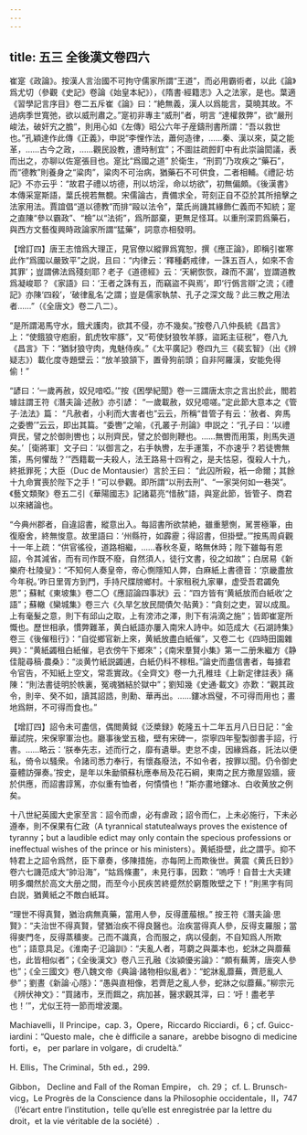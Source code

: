 ```yaml
---
---
---
```

title: 五三 全後漢文卷四六
---




崔寔《政論》。按漢人言治國不可拘守儒家所謂“王道”，而必用霸術者，以此《論》爲尤切（參觀《史記》卷論《始皇本紀》），《隋書·經籍志》入之法家，是也。葉適《習學記言序目》卷二五斥崔《論》曰：“絶無義，漢人以爲能言，莫曉其故。不過病季世寬弛，欲以威刑肅之。”寔初非專主“威刑”者，明言 “達權救弊”，欲“嚴刑峻法，破奸宄之膽”，則用心如《左傳》昭公六年子産鑄刑書所謂：“吾以救世也。”孔穎達作此傳《正義》，申説“李悝作法，蕭何造律，……秦、漢以來，莫之能革，……古今之政，……觀民設教，遭時制宜”；不圖註疏餖飣中有此崇論閎議，表而出之，亦聊以佐寔張目也。寔比“爲國之道” 於衛生，“刑罰”乃攻疾之“藥石”，而“德教”則養身之“粱肉”，粱肉不可治病，猶藥石不可供食，二者相輔。《禮記·坊記》不亦云乎：“故君子禮以坊德，刑以坊淫，命以坊欲”，初無偏頗。《後漢書》本傳采寔斯語，葉氏視若無覩。宋儒論古，責備求全，苛刻正自不亞於其所掊擊之法家用法。賈誼倡“道以德教”而排“毆以法令”，葉氏尚譏其緣飾仁義而不知統；寔之直陳“參以霸政”、“檢”以“法術”，爲所鄙棄，更無足怪耳。以重刑深罰爲藥石，與西方文藝復興時政論家所謂“猛藥”，詞意亦相發明。

【增訂四】唐王志愔爲大理正，見官僚以縱罪爲寬恕，撰《應正論》，即稱引崔寒此作“爲國以嚴致平”之説，且曰：“内律云：‘釋種虧戒律，一誅五百人，如來不舎其罪’；豈謂佛法爲殘刻耶？老子《道德經》云：‘天網恢恢，疎而不漏’，豈謂道教爲凝峻耶？《家語》曰：‘王者之誅有五，而竊盜不與焉’，即‘行僞言辯’之流；《禮記》亦陳‘四殺’，‘破律亂名’之謂；豈是儒家執禁、孔子之深文哉？此三教之用法者……”（《全唐文》卷二八二）。

“是所謂渴馬守水，餓犬護肉，欲其不侵，亦不幾矣。”按卷八八仲長統《昌言》上：“使餓狼守庖廚，飢虎牧牢豚”，又“苟使豺狼牧羊豚，盜跖主征税”，卷八九《昌言》下：“猶豺狼守肉，鬼魅侍疾。”《太平廣記》卷四九三《裴玄智》（出《辨疑志》）載化度寺題壁云：“放羊狼頷下，置骨狗前頭；自非阿羅漢，安能免得偷！”

“諺曰：‘一歲再赦，奴兒喑啞。’”按《困學紀聞》卷一三謂唐太宗之言出於此，閻若璩註謂王符《潛夫論·述赦》亦引諺： “一歲載赦，奴兒噫嗟。”定此節大意本之《管子·法法》篇： “凡赦者，小利而大害者也”云云，所稱“昔管子有云：‘赦者、奔馬之委轡’”云云，即出其篇。“委轡”之喻，《孔叢子·刑論》申説之：“孔子曰：‘以禮齊民，譬之於御則轡也；以刑齊民，譬之於御則鞭也。……無轡而用策，則馬失道矣。’［衛將軍］文子曰：‘以御言之，右手執轡，左手運策，不亦速乎？若徒轡無策，馬何懼哉？’”西籍載一夫殺人，法王路易十四宥之，是夫怙惡，復殺人十九，終抵罪死；大臣（Duc de Montausier）言於王曰： “此囚所殺，衹一命爾；其餘十九命實喪於陛下之手！”可以參觀。即所謂“以刑去刑”、“一家哭何如一巷哭”。《藝文類聚》卷五二引《華陽國志》記諸葛亮“惜赦”語，與寔此節，皆管子、商君以來緒論也。

“今典州郡者，自違詔書，縱意出入。每詔書所欲禁絶，雖重懇惻，駡詈極筆，由復廢舍，終無悛意。故里語曰：‘州縣符，如霹靂；得詔書，但掛壁。’”按馬周貞觀十一年上疏：“供官徭役，道路相繼，……春秋冬夏，略無休時；陛下雖每有恩詔，令其減省，而有司作既不廢，自然須人，徒行文書，役之如故”；白居易《新樂府·杜陵叟》：“不知何人奏皇帝，帝心惻隱知人弊，白麻紙上書德音：‘京畿盡放今年税。’昨日里胥方到門，手持尺牒牓鄉村。十家租税九家畢，虚受吾君蠲免恩”；蘇軾《東坡集》卷二〇《應詔論四事狀》云：“四方皆有‘黄紙放而白紙收’之語”；蘇轍《欒城集》卷三六《久旱乞放民間債欠·貼黄》：“貪刻之吏，習以成風。上有毫髮之意，則下有邱山之取，上有滂沛之澤，則下有涓滴之施”；皆即崔寔所慨也。歷世相承，慣弊難革，黄白紙語亦屢入南宋人詩中。如范成大《石湖詩集》卷三《後催租行》：“自從鄉官新上來，黄紙放盡白紙催”，又卷二七《四時田園雜興》：“黄紙蠲租白紙催，皂衣傍午下鄉來”；《南宋羣賢小集》第一二册朱繼方《静佳龍尋稿·農桑》：“淡黄竹紙説蠲逋，白紙仍科不稼租。”論史而盡信書者，每據君令官告，不知紙上空文，常乖實政。《全齊文》卷一九孔稚珪《上新定律註表》痛陳：“則法書徒明於帙裏，冤魂猶結於獄中”；劉知幾《史通·載文》亦歎：“觀其政令，則辛、癸不如，讀其詔誥，則勳、華再出。……鏤冰爲璧，不可得而用也；畫地爲餅，不可得而食也。”

【增訂四】詔令未可盡信，偶閲黄鉞《泛槳録》乾隆五十二年五月八日日記：“金華試院，宋保寧軍治也。廳事後堂五楹，壁有宋碑一，崇寧四年聖製御書手詔，行書。……略云：‘朕奉先志，述而行之，靡有遺舉。吏怠不虔，因緣爲姦，託法以便私，倚令以騷衆。令諸司悉力奉行，有懷姦廢法，不如令者，按罪以聞。仍令御史臺體訪彈奏。’按史，是年以朱勔領蘇杭應奉局及花石綱，東南之民方撒屋毀牆，疲於供應，而詔書諄篤，亦似重有恤者，何憒憒也！”斯亦畫地鏤冰、白收黄放之例矣。

十八世紀英國大史家至言：詔令而虐，必有虐政；詔令而仁，上未必施行，下未必遵奉，則不保果有仁政（A tyrannical statutealways proves the existence of tyranny；but a laudible edict may only contain the specious professions or ineffectual wishes of the prince or his ministers）。黄紙掛壁，此之謂乎。抑不特君上之詔令爲然，臣下章奏，侈陳措施，亦每罔上而欺後世。黄震《黄氏日鈔》卷六七譏范成大“帥沿海”，“姑爲條畫”，未見行事，因歎：“嗚呼！自昔士大夫建明多爛然於高文大册之間，而至今小民疾苦終蹙然於窮簷敗壁之下！”則黑字有同白説，猶黄紙之不敵白紙耳。

“理世不得真賢，猶治病無真藥，當用人參，反得蘆菔根。” 按王符《潛夫論·思賢》：“夫治世不得真賢，譬猶治疾不得良醫也。治疾當得真人參，反得支羅服；當得麥門冬，反得蒸穬麥。己而不識真，合而服之，病以侵劇，不自知爲人所欺也”；語意具足。《淮南子·氾論訓》：“夫亂人者，芎藭之與藁本也，蛇牀之與蘼蕪也，此皆相似者”；《全後漢文》卷八三孔融《汝潁優劣論》：“頗有蕪菁，唐突人參也”；《全三國文》卷八魏文帝《典論·諸物相似亂者》：“蛇牀亂蘼蕪，薺苨亂人參”；劉晝《新論·心隱》：“愚與直相像，若薺苨之亂人參，蛇牀之似蘼蕪。”柳宗元《辨伏神文》：“買諸市，烹而餌之，病加甚，醫求觀其滓，曰：‘吁！盡老芋也！’”，尤似王符一節而增波瀾。

Machiavelli，Il Principe，cap. 3，Opere，Riccardo Ricciardi，6；cf. Guicc- iardini：“Questo male，che è difficile a sanare，arebbe bisogno di medicine forti，e， per parlare in volgare，di crudeltà.”

H. Ellis，The Criminal，5th ed.，299.

Gibbon， Decline and Fall of the Roman Empire， ch. 29； cf. L. Brunsch- vicg，Le Progrès de la Conscience dans la Philosophie occidentale，II，747（l’écart entre l’institution，telle qu’elle est enregistrée par la lettre du droit，et la vie véritable de la société）.